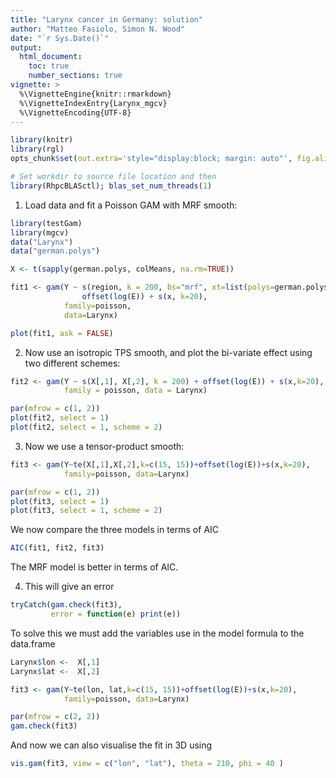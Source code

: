 ```yaml
---
title: "Larynx cancer in Germany: solution"
author: "Matteo Fasiolo, Simon N. Wood"
date: "`r Sys.Date()`"
output: 
  html_document:
    toc: true
    number_sections: true
vignette: >
  %\VignetteEngine{knitr::rmarkdown}
  %\VignetteIndexEntry{Larynx_mgcv}
  %\VignetteEncoding{UTF-8}
---
```

  
```r
library(knitr)
library(rgl)
opts_chunk$set(out.extra='style="display:block; margin: auto"', fig.align="center", tidy=FALSE)
```

```r
# Set workdir to source file location and then
library(RhpcBLASctl); blas_set_num_threads(1)
```

1) Load data and fit a Poisson GAM with MRF smooth:
```r
library(testGam)
library(mgcv)
data("Larynx")
data("german.polys")

X <- t(sapply(german.polys, colMeans, na.rm=TRUE))

fit1 <- gam(Y ~ s(region, k = 200, bs="mrf", xt=list(polys=german.polys)) + 
                offset(log(E)) + s(x, k=20),
            family=poisson, 
            data=Larynx)

plot(fit1, ask = FALSE)
```

2) Now use an isotropic TPS smooth, and plot the bi-variate effect using two different schemes:
```r
fit2 <- gam(Y ~ s(X[,1], X[,2], k = 200) + offset(log(E)) + s(x,k=20), 
            family = poisson, data = Larynx)

par(mfrow = c(1, 2))
plot(fit2, select = 1)
plot(fit2, select = 1, scheme = 2)
```

3) Now we use a tensor-product smooth:
```r
fit3 <- gam(Y~te(X[,1],X[,2],k=c(15, 15))+offset(log(E))+s(x,k=20), 
            family=poisson, data=Larynx)

par(mfrow = c(1, 2))
plot(fit3, select = 1)
plot(fit3, select = 1, scheme = 2)
```

We now compare the three models in terms of AIC
```r
AIC(fit1, fit2, fit3)
```
The MRF model is better in terms of AIC.

4) This will give an error
```r
tryCatch(gam.check(fit3), 
         error = function(e) print(e))
```
To solve this we must add the variables use in the model formula to the data.frame
```r
Larynx$lon <-  X[,1]
Larynx$lat <-  X[,2]

fit3 <- gam(Y~te(lon, lat,k=c(15, 15))+offset(log(E))+s(x,k=20), 
            family=poisson, data=Larynx)

par(mfrow = c(2, 2))
gam.check(fit3)
```

And now we can also visualise the fit in 3D using
```r
vis.gam(fit3, view = c("lon", "lat"), theta = 210, phi = 40 )
```

<!-- 5) Now visualize effect using rgl: -->
<!-- ```{r lary5, message = F} -->
<!-- open3d() -->
<!-- mfrow3d(1, 2) -->
<!-- plotRGL(sm(fit2,1), residuals = TRUE) -->
<!-- next3d() -->
<!-- plotRGL(sm(fit3,1), residuals = TRUE) -->
<!-- rglwidget() -->
<!-- ``` -->
<!-- Tensor effect seems smoother. -->
